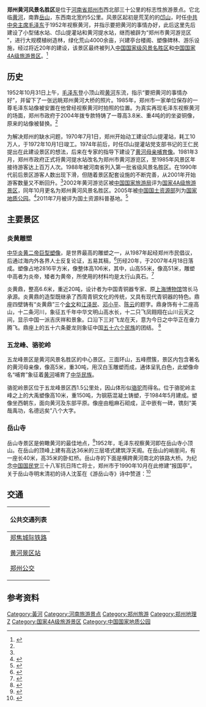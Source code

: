 {{旅游风景区
|名称=郑州黄河风景名胜区
|图片=炎黄二帝塑像.png
|图片说明=炎黄雕像
|图片尺寸=270px
|位于=[[郑州市|郑州市]]西北20公里
|坐标={{coord|34|57|3.28|N|113|31|10.93|E|display=inline,title|region:CH_type}}
|面积=20平方公里
|类型=自然、人文
|级别=[[国家4A级旅游景区|国家4A级旅游景区]]
|门票=60元[[人民币|人民币]]/人
|海拔=
|官方网站 =http://www.hhscenic.com/ 黄河风景区
}}
'''郑州黄河风景名胜区'''是位于[[河南省|河南省]][[郑州市|郑州市]]西北部三十公里的标志性旅游景点。它北临[[黄河|黄河]]，南靠[[岳山|岳山]]，东西南北宽约5公里。风景区起初是荒芜的的[[邙山|邙山]]，时任[[中共中央主席|中共中央主席]][[毛泽东|毛泽东]]于1952年视察黄河，并指示要把黄河的事情办好，此后这里先后建设了小型储水站、邙山提灌站和黄河提水站，继而被辟为“郑州市黄河游览区 ”，进行大规模植树造林，绿化荒山4000余亩，兴建亭台楼阁、塑像碑林、游乐设施，经过将近20年的建设，该景区最终被列入[[中国国家级风景名胜区|中国国家级风景名胜区]]和[[中国国家4A级旅游景区|中国国家4A级旅游景区]]。<ref name="mzdhh">{{cite web|url=http://news.sina.com.cn/c/2008-11-11/103016630526.shtml|title=黄河风景区：邙山头升级为后花园|publisher=郑州晚报|date=2008年11月11日|language=zh-hans|accessdate=2011-09-08|archive-date=2016-08-17|archive-url=https://web.archive.org/web/20160817124658/http://news.sina.com.cn/c/2008-11-11/103016630526.shtml|dead-url=no}}</ref>

==历史==
1952年10月31日上午，[[毛泽东|毛泽东]]登小顶山观[[黄河|黄河]]东流，指示“要把黄河的事情办好”，并留下了一张远眺郑州黄河大桥的照片。1985年，郑州市一家单位保存的一尊毛泽东站像被安置在他曾经视察黄河时拍照的位置。为真实再现毛泽东视察黄河的场面，郑州市政府于2004年拨专款特铸了一尊高3.8米、重4吨的的坐姿铜像，原来的站像被替换。<ref name="mzdhh"/>

为解决郑州的缺水问题，1970年7月1日，郑州开始动工建设邙山提灌站，耗工10万人，于1972年10月1日竣工。1974年前后，时任邙山提灌站党支部书记的王仁民提出在此建设景区的想法，后来在专家的指导下建设了[[母亲|黄河母亲哺育像]]。1981年3月，郑州市政府正式将黄河提水站改名为郑州市黄河游览区，至1985年风景区年接待游客达上百万人次。1988年被河南省列入第一批省级风景名胜区。在1990年代前后景区游客人数出现下滑，但随着景区配套设施的不断完善，从2001年开始游客数量又不断回升。<ref name="mzdhh"/>2002年黄河游览区被[[中国国家旅游局|中国国家旅游局]]评为[[国家4A级旅游景区|国家4A级旅游景区]]，同年10月更名为郑州黄河风景名胜区。2005年被[[中国国土资源部|中国国土资源部]]列为[[国家地质公园|国家地质公园]]。<ref>{{cite web|url=http://www.hhscenic.com/news_zi.asp?id=456|title=关于开展旅游精品景区建设示范点和旅游厕所质量等级评定工作的通知|publisher=郑州市黄河风景名胜区管理委员会|date=2009-08-12|language=zh-hans|deadurl=yes|archiveurl=https://web.archive.org/web/20150509004600/http://www.hhscenic.com/news_zi.asp?id=456|archivedate=2015-05-09}}</ref>2011年7月被评为国土资源科普基地。<ref>{{cite web|url=http://henan.people.com.cn/news/2011/07/07/552294.html|title=郑州黄河风景名胜区被评为国土资源科普基地|publisher=人民网|date=2011年7月7日|language=zh-hans}}{{dead link|date=2018年4月 |bot=InternetArchiveBot |fix-attempted=yes }}</ref>

== 主要景区 ==

=== 炎黄雕塑 ===

[[中华炎黄二帝巨型塑像|中华炎黄二帝巨型塑像]]，是世界最高的雕塑之一，从1987年起经郑州市民倡议，后通过海内外各界人士反复论证，五易其稿，<ref>{{cite web|url=http://henan.sina.com.cn/tour/tourpic/2009-06-03/13149480.html|title=炎黄二帝巨型塑像|publisher=新浪河南 |date=2009年6月3日 | language =zh-hans }}</ref>历经20年，于2007年4月18日落成。塑像占地2816平方米，像整体高106米，其中，山高55米，像高51米，雕塑中高者为炎帝，矮者为黄帝，所使用的材料均是太行山真石。<ref>{{cite web|url=http://www.sszzw.com/ming-g/ga/huanheyou-1.htm|title=郑州市十大旅游景区---黄河风景名胜区|publisher=|date=|language=zh-hans|accessdate=2011-09-08|archive-date=2011-10-06|archive-url=https://web.archive.org/web/20111006214805/http://www.sszzw.com/ming-g/ga/huanheyou-1.htm|dead-url=no}}</ref>

炎黄鼎，整高6.6米，重近20吨，设计者为中国青铜器专家、原[[上海博物馆|上海博物馆]]馆长马承源。炎黄鼎的造型既继承了西周青铜文化的传统，又具有现代青铜器的特色。鼎座四壁铸有“炎黄鼎”三个[[金文|金文]]和[[江泽民|江泽民]]、[[邓小平|邓小平]]、[[陈云|陈云]]的题字。鼎身饰有十二座高山，十二条河川，象征五千年中华文明山高水长，十二只飞凤翱翔在山川云天之间，显示中国一派吉庆祥和景象。口沿下三对飞龙在天，意为今日之中华正在奋力腾飞。鼎座上的五十六条夔龙则象征中国[[中华民族|五十六个民族]]的团结。 <ref>{{cite web|url=http://news.artxun.com/qingtongqi-506-2526942.shtml|title=闻名海内外的“炎黄鼎”主鼎落定郑州|publisher=博宝艺术网|date=2008-03-24|language=zh-hans|access-date=2011-09-08|archive-url=https://web.archive.org/web/20160305025021/http://news.artxun.com/qingtongqi-506-2526942.shtml|archive-date=2016-03-05|dead-url=yes}}</ref>

=== 五龙峰、骆驼岭 ===
五龙峰景区是黄河风景名胜区的中心景区。三面环山，五峰攒簇，景区内包含著名的黄河母亲像，像高5米，重30吨，用汉白玉雕塑而成，通体呈乳白色，此塑像命名“哺育”象征着[[黄河|黄河]]哺育了[[中华民族|中华民族]]。

骆驼岭景区位于五龙峰景区西1.5公里处，因山体形似[[骆驼|骆驼]]而得名。位于骆驼岭主峰之上的大禹塑像高10米，重150吨，为钢筋混凝土铸塑，于1984年5月建成。塑像坐西朝东，面向黄河及东部平原。像座由粗麻石砌成，正中嵌有一碑，镌刻“美哉禹功，名德远矣”八个大字。

=== 岳山寺 ===
岳山寺景区是俯瞰黄河的最佳地点，<ref>{{cite web|url=http://www.zzyss.com/jianjie.htm|title=郑州岳山寺|publisher=岳山寺官网|date=|language=zh-hans}}{{Dead link|date=2019年6月 |bot=InternetArchiveBot |fix-attempted=yes }}</ref>1952年，毛泽东视察黄河即在岳山寺小顶山。在岳山的顶峰上建有高达36米的三层塔式建筑浮天阁。在岳山的峭崖间，有一座长40米，高35米的卧虹桥。岳山寺的下面是横跨黄河南北的铁路大桥。为纪念[[中国国民党|中国国民党]]三十八军抗日阵亡将士，郑州市于1990年10月在此修建“报国亭”。关于岳山寺明末清初的诗人沈荃在《游岳山寺》诗中赞道：<ref>{{cite web|url=http://henan.sina.com.cn/tour/tournews/2009-07-20/165518464.html|title=岳山寺|publisher=新浪河南|date=2009年7月20日|language=zh-hans|accessdate=2011-09-08|archive-date=2012-06-08|archive-url=https://web.archive.org/web/20120608165544/http://henan.sina.com.cn/tour/tournews/2009-07-20/165518464.html|dead-url=no}}</ref>
{{cquote|
古刹山河里，秋光处处寻。云鸣团野色，石磴逼梵音。<br />
日映昙花影，风吹贝叶林。大雄演法外，晚树带归禽。}}

== 交通 ==
{| class="mw-collapsible mw-collapsed wikitable" style="margin: 0 auto; width: auto;" 
! 公共交通列表
|-
|
;[[郑焦城际铁路|郑焦城际铁路]]
{{rint|cn|rail}} [[黄河景区站|黄河景区站]]
;[[郑州公交|郑州公交]]
{{郑州公交路线简单列表|width=98%|header=黄河风景名胜区|18|游1|游16}}
|}

== 参考资料 ==
{{reflist}}

{{郑州旅游资源}}
{{中国国家地质公园}}
{{中华人民共和国国家级风景名胜区}}

[[Category:黃河|Category:黃河]]
[[Category:河南旅游景点|Category:河南旅游景点]]
[[Category:郑州旅游|Category:郑州旅游]]
[[Category:郑州地理|Category:郑州地理]]
[[Category:中国国家级风景名胜区|Z]]
[[Category:国家4A级旅游景区|Category:国家4A级旅游景区]]
[[Category:中国国家地质公园|Category:中国国家地质公园]]